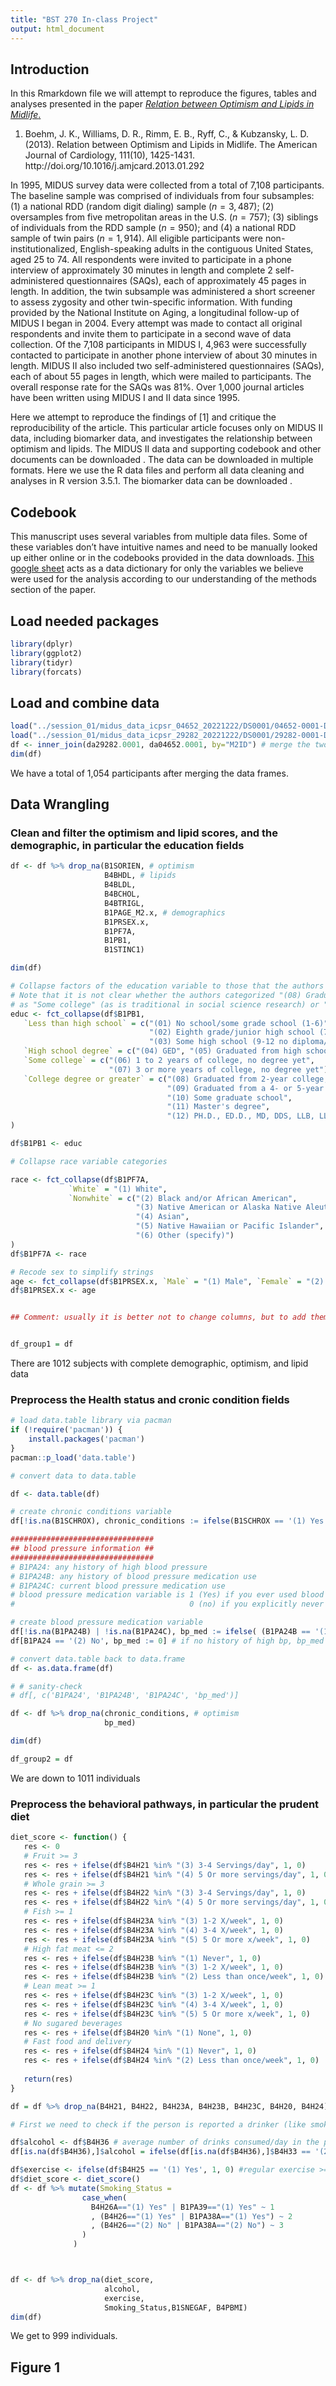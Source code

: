 ```yaml
---
title: "BST 270 In-class Project"
output: html_document
---
```


## Introduction
In this Rmarkdown file we will attempt to reproduce the figures, tables and analyses presented in the paper [_Relation between Optimism and Lipids in Midlife_.](https://www.ajconline.org/article/S0002-9149(13)00388-3/pdf)

1. Boehm, J. K., Williams, D. R., Rimm, E. B., Ryff, C., & Kubzansky, L. D. (2013). Relation between Optimism and Lipids in Midlife. The American Journal of Cardiology, 111(10), 1425-1431.
http://doi.org/10.1016/j.amjcard.2013.01.292

In 1995, MIDUS survey data were collected from a total of 7,108 participants. The baseline sample was comprised of individuals from four subsamples: (1) a national RDD (random digit dialing) sample ($n = 3,487$); (2) oversamples from five metropolitan areas in the U.S. ($n = 757$); (3) siblings of individuals from the RDD sample ($n = 950$); and (4) a national RDD sample of twin pairs ($n = 1,914$). All eligible participants were non-institutionalized, English-speaking adults in the contiguous United States, aged 25 to 74. All respondents were invited to participate in a phone interview of approximately 30 minutes in length and complete 2 self-administered questionnaires (SAQs), each of approximately 45 pages in length. In addition, the twin subsample was administered a short screener to assess zygosity and other twin-specific information. With funding provided by the National Institute on Aging, a longitudinal follow-up of MIDUS I began in 2004. Every attempt was made to contact all original respondents and invite them to participate in a second wave of data collection. Of the 7,108 participants in MIDUS I, 4,963 were successfully contacted to participate in another phone interview of about 30 minutes in length. MIDUS II also included two self-administered questionnaires (SAQs), each of about 55 pages in length, which were mailed to participants. The overall response rate for the SAQs was 81\%. Over 1,000 journal articles have been written using MIDUS I and II data since 1995.

Here we attempt to reproduce the findings of [1] and critique the reproducibility of the article. This particular article focuses only on MIDUS II data, including biomarker data, and investigates the relationship between optimism and lipids. The MIDUS II data and supporting codebook and other documents can be downloaded \href{https://www.icpsr.umich.edu/icpsrweb/ICPSR/studies/4652?archive=ICPSR&q=MIDUS+}{here}. The data can be downloaded in multiple formats. Here we use the R data files and perform all data cleaning and analyses in R version 3.5.1. The biomarker data can be downloaded \href{https://www.icpsr.umich.edu/icpsrweb/NACDA/studies/29282}{here}.


## Codebook
This manuscript uses several variables from multiple data files. Some of these variables don't have intuitive names and need to be manually looked up either online or in the codebooks provided in the data downloads. [This google sheet](https://docs.google.com/spreadsheets/d/1W9LxvfuGnVJm4tST61RtBPJYHuHzjuZE6lUKsIwtHaU/edit?usp=sharing) acts as a data dictionary for only the variables we believe were used for the analysis according to our understanding of the methods section of the paper.

## Load needed packages
```r
library(dplyr)
library(ggplot2)
library(tidyr)
library(forcats)
```


## Load and combine data
```r
load("../session_01/midus_data_icpsr_04652_20221222/DS0001/04652-0001-Data.rda") # load MIDUS2 interview/questionnaire data
load("../session_01/midus_data_icpsr_29282_20221222/DS0001/29282-0001-Data.rda") # load MIDUS2 biomarker data
df <- inner_join(da29282.0001, da04652.0001, by="M2ID") # merge the two dataframes using an inner join
dim(df)
```
We have a total of 1,054 participants after merging the data frames. 

## Data Wrangling

### Clean and filter the optimism and lipid scores, and the demographic, in particular the education fields
```r
df <- df %>% drop_na(B1SORIEN, # optimism
                     B4BHDL, # lipids
                     B4BLDL, 
                     B4BCHOL, 
                     B4BTRIGL,
                     B1PAGE_M2.x, # demographics 
                     B1PRSEX.x,
                     B1PF7A,
                     B1PB1,
                     B1STINC1)

dim(df)

# Collapse factors of the education variable to those that the authors use
# Note that it is not clear whether the authors categorized "(08) Graduated from 2-year college, vocational school, or associate degree"
# as "Some college" (as is traditional in social science research) or "College degree or greater" (which is more logical given the scale of the variable)
educ <- fct_collapse(df$B1PB1,
   `Less than high school` = c("(01) No school/some grade school (1-6)", 
                               "(02) Eighth grade/junior high school (7-8)",
                               "(03) Some high school (9-12 no diploma/no GED)"),
   `High school degree` = c("(04) GED", "(05) Graduated from high school"),
   `Some college` = c("(06) 1 to 2 years of college, no degree yet",
                      "(07) 3 or more years of college, no degree yet"),
   `College degree or greater` = c("(08) Graduated from 2-year college, vocational school, or associate degree", 
                                   "(09) Graduated from a 4- or 5-year college, or bachelor's degree",
                                   "(10) Some graduate school",
                                   "(11) Master's degree",
                                   "(12) PH.D., ED.D., MD, DDS, LLB, LLD, JD, or other professional degree")
)

df$B1PB1 <- educ

# Collapse race variable categories

race <- fct_collapse(df$B1PF7A, 
             `White` = "(1) White",
             `Nonwhite` = c("(2) Black and/or African American",
                            "(3) Native American or Alaska Native Aleutian Islander/Eskimo",
                            "(4) Asian",
                            "(5) Native Hawaiian or Pacific Islander",
                            "(6) Other (specify)")
)
df$B1PF7A <- race

# Recode sex to simplify strings
age <- fct_collapse(df$B1PRSEX.x, `Male` = "(1) Male", `Female` = "(2) Female")
df$B1PRSEX.x <- age


## Comment: usually it is better not to change columns, but to add them


df_group1 = df
```

There are 1012 subjects with complete demographic, optimism, and lipid data

### Preprocess the Health status and cronic condition fields

```r
# load data.table library via pacman
if (!require('pacman')) {
    install.packages('pacman')
} 
pacman::p_load('data.table')

# convert data to data.table

df <- data.table(df)

# create chronic conditions variable
df[!is.na(B1SCHROX), chronic_conditions := ifelse(B1SCHROX == '(1) Yes', 1, 0)] # recode to binary

################################
## blood pressure information ##
################################
# B1PA24: any history of high blood pressure
# B1PA24B: any history of blood pressure medication use
# B1PA24C: current blood pressure medication use
# blood pressure medication variable is 1 (Yes) if you ever used blood pressure medication
#                                       0 (no) if you explicitly never used blood pressure medication or if you never had high blood pressure 

# create blood pressure medication variable
df[!is.na(B1PA24B) | !is.na(B1PA24C), bp_med := ifelse( (B1PA24B == '(1) Yes' & !is.na(B1PA24B)) | (B1PA24C == '(1) Yes' & !is.na(B1PA24C)), 1, 0)]
df[B1PA24 == '(2) No', bp_med := 0] # if no history of high bp, bp_med <- 0

# convert data.table back to data.frame
df <- as.data.frame(df)

# # sanity-check
# df[, c('B1PA24', 'B1PA24B', 'B1PA24C', 'bp_med')]

df <- df %>% drop_na(chronic_conditions, # optimism
                     bp_med)

dim(df)

df_group2 = df
```

We are down to 1011 individuals

### Preprocess the behavioral pathways, in particular the prudent diet

```r
diet_score <- function() {
   res <- 0
   # Fruit >= 3
   res <- res + ifelse(df$B4H21 %in% "(3) 3-4 Servings/day", 1, 0)
   res <- res + ifelse(df$B4H21 %in% "(4) 5 Or more servings/day", 1, 0)
   # Whole grain >= 3
   res <- res + ifelse(df$B4H22 %in% "(3) 3-4 Servings/day", 1, 0)
   res <- res + ifelse(df$B4H22 %in% "(4) 5 Or more servings/day", 1, 0)
   # Fish >= 1
   res <- res + ifelse(df$B4H23A %in% "(3) 1-2 X/week", 1, 0)
   res <- res + ifelse(df$B4H23A %in% "(4) 3-4 X/week", 1, 0)
   res <- res + ifelse(df$B4H23A %in% "(5) 5 Or more x/week", 1, 0)
   # High fat meat <= 2
   res <- res + ifelse(df$B4H23B %in% "(1) Never", 1, 0)
   res <- res + ifelse(df$B4H23B %in% "(3) 1-2 X/week", 1, 0)
   res <- res + ifelse(df$B4H23B %in% "(2) Less than once/week", 1, 0)
   # Lean meat >= 1
   res <- res + ifelse(df$B4H23C %in% "(3) 1-2 X/week", 1, 0)
   res <- res + ifelse(df$B4H23C %in% "(4) 3-4 X/week", 1, 0)
   res <- res + ifelse(df$B4H23C %in% "(5) 5 Or more x/week", 1, 0)
   # No sugared beverages
   res <- res + ifelse(df$B4H20 %in% "(1) None", 1, 0)
   # Fast food and delivery
   res <- res + ifelse(df$B4H24 %in% "(1) Never", 1, 0)
   res <- res + ifelse(df$B4H24 %in% "(2) Less than once/week", 1, 0)
   
   return(res)
}

df = df %>% drop_na(B4H21, B4H22, B4H23A, B4H23B, B4H23C, B4H20, B4H24)

# First we need to check if the person is reported a drinker (like smoking): B4H33

df$alcohol <- df$B4H36 # average number of drinks consumed/day in the past month. See page 1426 in the paper
df[is.na(df$B4H36),]$alcohol = ifelse(df[is.na(df$B4H36),]$B4H33 == '(2) No', 0, NA) # recode to binary

df$exercise <- ifelse(df$B4H25 == '(1) Yes', 1, 0) #regular exercise >= 3 times/week for 20 minutes (no, yes). We apply dummy coding as described in the paper.
df$diet_score <- diet_score()
df <- df %>% mutate(Smoking_Status =
                case_when(
                  B4H26A=="(1) Yes" | B1PA39=="(1) Yes" ~ 1
                  , (B4H26=="(1) Yes" | B1PA38A=="(1) Yes") ~ 2
                  , (B4H26=="(2) No" | B1PA38A=="(2) No") ~ 3
                )
              )



df <- df %>% drop_na(diet_score, 
                     alcohol,
                     exercise,
                     Smoking_Status,B1SNEGAF, B4PBMI)
dim(df)
```

We get to 999 individuals.

## Figure 1


```r

```


